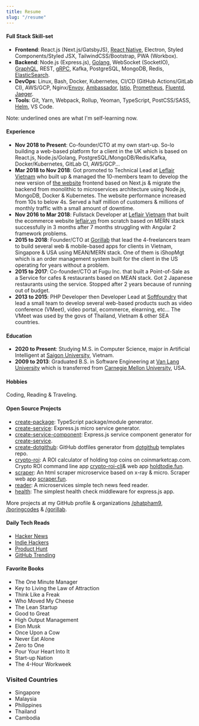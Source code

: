---
title: Resume
slug: "/resume"
---

#### Full Stack Skill-set

- **Frontend**: React.js (Next.js/GatsbyJS), <u>React Native</u>, Electron, Styled Components/Styled JSX, TailwindCSS/Bootstrap, PWA (Workbox).
- **Backend**: Node.js (Express.js), <u>Golang</u>, WebSocket (SocketIO), <u>GraphQL</u>, REST, <u>gRPC</u>, Kafka, PostgreSQL, MongoDB, Redis, <u>ElasticSearch</u>.
- **DevOps**: Linux, Bash, Docker, Kubernetes, CI/CD (GitHub Actions/GitLab CI), AWS/GCP, Nginx/<u>Envoy</u>, <u>Ambassador</u>, <u>Istio</u>, <u>Prometheus</u>, <u>Fluentd</u>, <u>Jaeger</u>.
- **Tools**: Git, Yarn, Webpack, Rollup, Yeoman, TypeScript, PostCSS/SASS, <u>Helm</u>, VS Code.

Note: underlined ones are what I'm self-learning now.

#### Experience
- **Nov 2018 to Present**: Co-founder/CTO at my own start-up. So-lo building a web-based platform for a client in the UK which is based on React.js, Node.js/Golang, PostgreSQL/MongoDB/Redis/Kafka, Docker/Kubernetes, GitLab CI, AWS/GCP...
- **Mar 2018 to Nov 2018**: Got promoted to Technical Lead at [Leflair Vietnam](https://leflair.vn) who built up & managed the 10-members team to develop the new version of [the website](https://leflair.vn) frontend based on Next.js & migrate the backend from monolithic to microservices architecture using Node.js, MongoDB, Docker & Kubernetes. The website performance increased from 10s to below 4s. Served a half million of customers & millions of monthly traffic with a small amount of downtime.
- **Nov 2016 to Mar 2018**: Fullstack Developer at [Leflair Vietnam](https://leflair.vn) that built the ecommerce website [leflair.vn](https://leflair.vn) from scratch based on MERN stack successfully in 3 months after 7 months struggling with Angular 2 framework problems.
- **2015 to 2018**: Founder/CTO at [Gorillab](https://github.com/gorillab) that lead the 4-freelancers team to build several web & mobile-based apps for clients in Vietnam, Singapore & USA using MEAN/MERN stack. One of them is iShopMgt which is an order management system built for the client in the US operating for years without a problem.
- **2015 to 2017**: Co-founder/CTO at Fugu Inc. that built a Point-of-Sale as a Service for cafes & restaurants based on MEAN stack. Got 2 Japanese restaurants using the service. Stopped after 2 years because of running out of budget.
- **2013 to 2015**: PHP Developer then Developer Lead at [Softfoundry](http://www.softfoundry.com) that lead a small team to develop several web-based products such as video conference (VMeet), video portal, ecommerce, elearning, etc... The VMeet was used by the govs of Thailand, Vietnam & other SEA countries.

#### Education

- **2020 to Present**: Studying M.S. in Computer Science, major in Artificial Intelligent at [Saigon University](https://sgu.edu.vn), Vietnam.
- **2009 to 2013**: Graduated B.S. in Software Engineering at [Van Lang University](http://www.vanlanguni.edu.vn/) which is transferred from [Carnegie Mellon University](https://cmu.edu), USA.

#### Hobbies

Coding, Reading & Traveling.

#### Open Source Projects

- [create-package](https://github.com/boringcodes/create-package): TypeScript package/module generator.
- [create-service](https://github.com/boringcodes/create-service): Express.js micro service generator.
- [create-service-component](https://github.com/boringcodes/create-service-component): Express.js service component generator for [create-service](https://github.com/boringcodes/create-service).
- [create-dotgithub​](https://github.com/boringcodes/create-dotgithub): GitHub dotfiles generator from [​dotgithub​](https://github.com/boringcodes/dotgithub) templates repo.
- [crypto-roi](https://github.com/phatpham9/crypto-roi): A ROI calculator of holding top coins on coinmarketcap.com. Crypto ROI command line app [crypto-roi-cli​](https://github.com/phatpham9/crypto-roi-cli) & web app [​holdtodie.fun​](https://github.com/phatpham9/holdtodie.fun).
- [scraper](https://github.com/phatpham9/scraper): An html scraper microservice based on x-ray & micro. Scraper web app [​scraper.fun](https://github.com/phatpham9/holdtodie.fun)​.
- [reader](https://github.com/gorillab/reader): A microservices simple tech news feed reader.
- [health](https://github.com/gorillab/health): The simplest health check middleware for express.js app.

More projects at my GitHub profile & organizations [/phatpham9](https://github.com/phatpham9), [/boringcodes](https://github.com/boringcodes) & [/gorillab](https://github.com/gorillab).

#### Daily Tech Reads

- [Hacker News](https://news.ycombinator.com)
- [Indie Hackers](https://www.indiehackers.com)
- [Product Hunt](https://www.producthunt.com)
- [GitHub Trending](https://github.com/trending)

#### Favorite Books

- The One Minute Manager
- Key to Living the Law of Attraction
- Think Like a Freak
- Who Moved My Cheese
- The Lean Startup
- Good to Great
- High Output Management
- Elon Musk
- Once Upon a Cow
- Never Eat Alone
- Zero to One
- Pour Your Heart Into It
- Start-up Nation
- The 4-Hour Workweek

### Visited Countries

- Singapore
- Malaysia
- Philippines
- Thailand
- Cambodia
